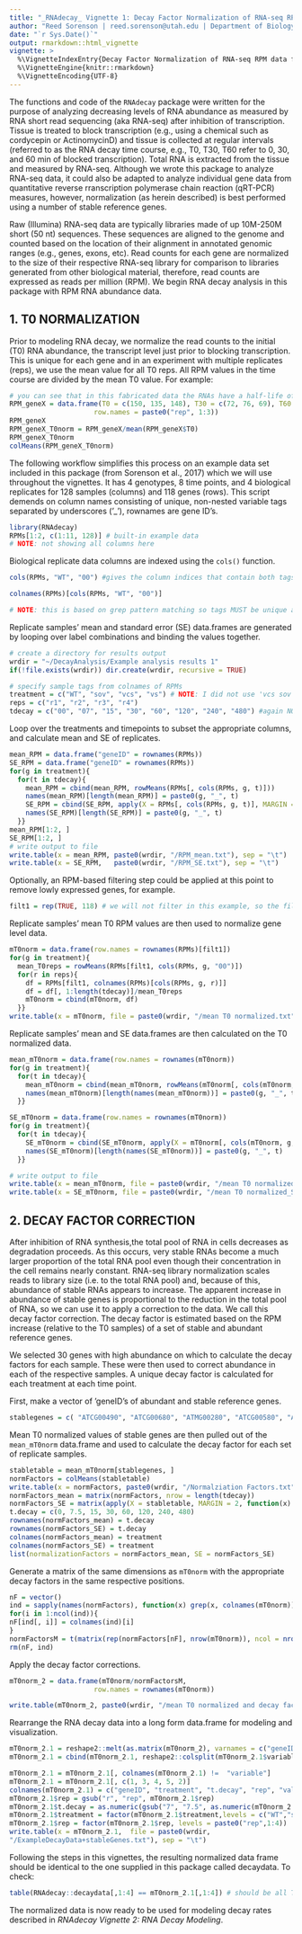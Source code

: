 ```yaml
---
title: "_RNAdecay_ Vignette 1: Decay Factor Normalization of RNA-seq RPM data for Decay Modeling"
author: "Reed Sorenson | reed.sorenson@utah.edu | Department of Biology | University of Utah"
date: "`r Sys.Date()`"
output: rmarkdown::html_vignette
vignette: >
  %\VignetteIndexEntry{Decay Factor Normalization of RNA-seq RPM data for Decay Modeling}
  %\VignetteEngine{knitr::rmarkdown}
  %\VignetteEncoding{UTF-8}
---
```


The functions and code of the `RNAdecay` package were written for the purpose of analyzing decreasing levels of RNA abundance as measured by RNA short read sequencing (aka RNA-seq) after inhibition of transcription. Tissue is treated to block transcription (e.g., using a chemical such as cordycepin or ActinomycinD) and tissue is collected at regular intervals (referred to as the RNA decay time course, e.g., T0, T30, T60 refer to 0, 30, and 60 min of blocked transcription). Total RNA is extracted from the tissue and measured by RNA-seq. Although we wrote this package to analyze RNA-seq data, it could also be adapted to analyze individual gene data from quantitative reverse rranscription polymerase chain reaction (qRT-PCR) measures, however, normalization (as herein described) is best performed using a number of stable reference genes. 

Raw (Illumina) RNA-seq data are typically libraries made of up 10M-250M short (50 nt) sequences. These sequences are aligned to the genome and counted based on the location of their alignment in annotated genomic ranges (e.g., genes, exons, etc). Read counts for each gene are normalized to the size of their respective RNA-seq library for comparison to libraries generated from other biological material, therefore, read counts are expressed as reads per million (RPM).  We begin RNA decay analysis in this package with RPM RNA abundance data. 

## 1. T0 NORMALIZATION
Prior to modeling RNA decay, we normalize the read counts to the initial (T0) RNA abundance, the transcript level just prior to blocking transcription. This is unique for each gene and in an experiment with multiple replicates (reps), we use the mean value for all T0 reps. All RPM values in the time course are divided by the mean T0 value. For example:

```r
# you can see that in this fabricated data the RNAs have a half-life of ~30 min
RPM_geneX = data.frame(T0 = c(150, 135, 148), T30 = c(72, 76, 69), T60 = c(35, 35, 30), 
                     row.names = paste0("rep", 1:3))
RPM_geneX
RPM_geneX_T0norm = RPM_geneX/mean(RPM_geneX$T0)
RPM_geneX_T0norm
colMeans(RPM_geneX_T0norm)
```

The following workflow simplifies this process on an example data set included in this package (from Sorenson et al., 2017) which we will use throughout the vignettes. It has 4 genotypes, 8 time points, and 4 biological replicates for 128 samples (columns) and 118 genes (rows). This script demends on column names consisting of unique, non-nested variable tags separated by underscores ('_'), rownames are gene ID's. 
```r
library(RNAdecay)
RPMs[1:2, c(1:11, 128)] # built-in example data
# NOTE: not showing all columns here
```

Biological replicate data columns are indexed using the `cols()` function.
```r
cols(RPMs, "WT", "00") #gives the column indices that contain both tags in the column names

colnames(RPMs)[cols(RPMs, "WT", "00")]

# NOTE: this is based on grep pattern matching so tags MUST be unique and non-overlapping (i.e. one entire label should not be part of another).
```

Replicate samples' mean and standard error (SE) data.frames are generated by looping over label combinations and binding the values together.
```r
# create a directory for results output
wrdir = "~/DecayAnalysis/Example analysis results 1"
if(!file.exists(wrdir)) dir.create(wrdir, recursive = TRUE)

# specify sample tags from colnames of RPMs
treatment = c("WT", "sov", "vcs", "vs") # NOTE: I did not use 'vcs sov' for the name of the double mutant, or cols(RPMs, "vcs", "00") would have indexed all T0 samples of both "vcs" and "vcs" sov"; instead, I used 'vs'.
reps = c("r1", "r2", "r3", "r4")
tdecay = c("00", "07", "15", "30", "60", "120", "240", "480") #again NO nesting of one label in another hence "00" instead of "0".
```

Loop over the treatments and timepoints to subset the appropriate columns, and calculate mean and SE of replicates.
```r
mean_RPM = data.frame("geneID" = rownames(RPMs))
SE_RPM = data.frame("geneID" = rownames(RPMs))
for(g in treatment){
  for(t in tdecay){
    mean_RPM = cbind(mean_RPM, rowMeans(RPMs[, cols(RPMs, g, t)]))
    names(mean_RPM)[length(mean_RPM)] = paste0(g, "_", t)
    SE_RPM = cbind(SE_RPM, apply(X = RPMs[, cols(RPMs, g, t)], MARGIN = 1, FUN = stats::sd)/sqrt(length(reps)))
    names(SE_RPM)[length(SE_RPM)] = paste0(g, "_", t)
  }}
mean_RPM[1:2, ]
SE_RPM[1:2, ]
# write output to file
write.table(x = mean_RPM, paste0(wrdir, "/RPM_mean.txt"), sep = "\t")
write.table(x = SE_RPM,   paste0(wrdir, "/RPM_SE.txt"), sep = "\t")
```

Optionally, an RPM-based filtering step could be applied at this point to remove lowly expressed genes, for example.
```r
filt1 = rep(TRUE, 118) # we will not filter in this example, so the filter value for each gene is set to TRUE.
```

Replicate samples' mean T0 RPM values are then used to normalize gene level data.
```r
mT0norm = data.frame(row.names = rownames(RPMs)[filt1])
for(g in treatment){
  mean_T0reps = rowMeans(RPMs[filt1, cols(RPMs, g, "00")])
  for(r in reps){
    df = RPMs[filt1, colnames(RPMs)[cols(RPMs, g, r)]]
    df = df[, 1:length(tdecay)]/mean_T0reps
    mT0norm = cbind(mT0norm, df)
  }}
write.table(x = mT0norm, file = paste0(wrdir, "/mean T0 normalized.txt"),  sep = "\t")

```

Replicate samples' mean and SE data.frames are then calculated on the T0 normalized data.
```r
mean_mT0norm = data.frame(row.names = rownames(mT0norm))
for(g in treatment){
  for(t in tdecay){
    mean_mT0norm = cbind(mean_mT0norm, rowMeans(mT0norm[, cols(mT0norm, g, t)]))
    names(mean_mT0norm)[length(names(mean_mT0norm))] = paste0(g, "_", t)
  }}

SE_mT0norm = data.frame(row.names = rownames(mT0norm))
for(g in treatment){
  for(t in tdecay){
    SE_mT0norm = cbind(SE_mT0norm, apply(X = mT0norm[, cols(mT0norm, g, t)], MARGIN = 1, FUN = function(x) stats::sd(x)/sqrt(length(reps))))
    names(SE_mT0norm)[length(names(SE_mT0norm))] = paste0(g, "_", t)
  }}

# write output to file
write.table(x = mean_mT0norm, file = paste0(wrdir, "/mean T0 normalized_Mean.txt"),  sep = "\t")
write.table(x = SE_mT0norm, file = paste0(wrdir, "/mean T0 normalized_SE.txt"),  sep = "\t")
```

## 2. DECAY FACTOR CORRECTION

After inhibition of RNA synthesis,the total pool of RNA in cells decreases as degradation proceeds. As this occurs, very stable RNAs become a much larger proportion of the total RNA pool even though their concentration in the cell remains nearly constant. RNA-seq library normalization scales reads to library size (i.e. to the total RNA pool) and, because of this, abundance of stable RNAs appears to increase. The apparent increase in abundance of stable genes is proportional to the reduction in the total pool of RNA, so we can use it to apply a correction to the data. We call this decay factor correction. The decay factor is estimated based on the RPM increase (relative to the T0 samples) of a set of stable and abundant reference genes.

We selected 30 genes with high abundance on which to calculate the decay factors for each sample. These were then used to correct abundance in each of the respective samples. A unique decay factor is calculated for each treatment at each time point.

First, make a vector of 'geneID's of abundant and stable reference genes. 
```r
stablegenes = c( "ATCG00490", "ATCG00680", "ATMG00280", "ATCG00580", "ATCG00140", "AT4G38970", "AT2G07671", "ATCG00570", "ATMG00730", "AT2G07727", "AT2G07687", "ATMG00160" ,"AT3G11630", "ATMG00060", "ATCG00600", "ATMG00220", "ATMG01170", "ATMG00410", "AT1G78900", "AT3G55440", "ATMG01320", "AT2G21170" ,"AT5G08670", "AT5G53300", "ATMG00070", "AT1G26630", "AT5G48300", "AT2G33040", "AT5G08690", "AT1G57720")
```

Mean T0 normalized values of stable genes are then pulled out of the `mean_mT0norm` data.frame and used to calculate the decay factor for each set of replicate samples.
```r
stabletable = mean_mT0norm[stablegenes, ]
normFactors = colMeans(stabletable)
write.table(x = normFactors, paste0(wrdir, "/Normalziation Factors.txt"), sep = "\t")
normFactors_mean = matrix(normFactors, nrow = length(tdecay))
normFactors_SE = matrix(apply(X = stabletable, MARGIN = 2, function(x) stats::sd(x)/sqrt(length(stablegenes))), nrow = length(tdecay))
t.decay = c(0, 7.5, 15, 30, 60, 120, 240, 480)
rownames(normFactors_mean) = t.decay
rownames(normFactors_SE) = t.decay
colnames(normFactors_mean) = treatment
colnames(normFactors_SE) = treatment
list(normalizationFactors = normFactors_mean, SE = normFactors_SE)
```

Generate a matrix of the same dimensions as `mT0norm` with the appropriate decay factors in the same respective positions.
```r
nF = vector()
ind = sapply(names(normFactors), function(x) grep(x, colnames(mT0norm)))
for(i in 1:ncol(ind)){
nF[ind[, i]] = colnames(ind)[i]
}
normFactorsM = t(matrix(rep(normFactors[nF], nrow(mT0norm)), ncol = nrow(mT0norm)))
rm(nF, ind)
```

Apply the decay factor corrections.
```r
mT0norm_2 = data.frame(mT0norm/normFactorsM, 
                     row.names = rownames(mT0norm))

write.table(mT0norm_2, paste0(wrdir, "/mean T0 normalized and decay factor corrected.txt"), sep = "\t")
```

Rearrange the RNA decay data into a long form data.frame for modeling and visualization.
```r
mT0norm_2.1 = reshape2::melt(as.matrix(mT0norm_2), varnames = c("geneID", "variable"))
mT0norm_2.1 = cbind(mT0norm_2.1, reshape2::colsplit(mT0norm_2.1$variable, "_", names = c("treatment", "t.decay", "rep")))

mT0norm_2.1 = mT0norm_2.1[, colnames(mT0norm_2.1) !=  "variable"]
mT0norm_2.1 = mT0norm_2.1[, c(1, 3, 4, 5, 2)]
colnames(mT0norm_2.1) = c("geneID", "treatment", "t.decay", "rep", "value")
mT0norm_2.1$rep = gsub("r", "rep", mT0norm_2.1$rep)
mT0norm_2.1$t.decay = as.numeric(gsub("7", "7.5", as.numeric(mT0norm_2.1$t.decay)))
mT0norm_2.1$treatment = factor(mT0norm_2.1$treatment,levels = c("WT","sov","vcs","vs"))
mT0norm_2.1$rep = factor(mT0norm_2.1$rep, levels = paste0("rep",1:4))
write.table(x = mT0norm_2.1,  file = paste0(wrdir, 
"/ExampleDecayData+stableGenes.txt"), sep = "\t")
```

Following the steps in this vignettes, the resulting normalized data frame should be identical to the one supplied in this package called decaydata. To check:
```r
table(RNAdecay::decaydata[,1:4] == mT0norm_2.1[,1:4]) # should be all TRUE no FALSE
```

The normalized data is now ready to be used for modeling decay rates described in _RNAdecay Vignette 2: RNA Decay Modeling_. 
